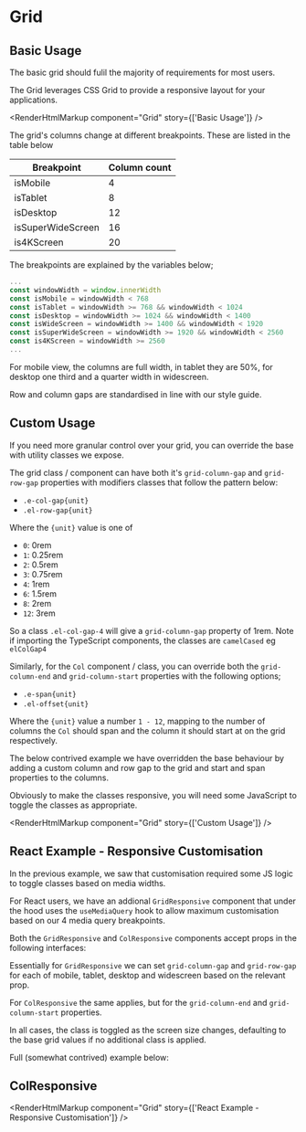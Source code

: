 
<Meta title="Grid" />

# Grid

## Basic Usage

The basic grid should fulil the majority of requirements for most users.

The Grid leverages CSS Grid to provide a responsive layout for your applications.

<Canvas>
  <Story name="Basic Usage">
    <Grid>
      <Col>
        <GridDemoBlock />
      </Col>
      <Col>
        <GridDemoBlock />
      </Col>
      <Col>
        <GridDemoBlock />
      </Col>
      <Col>
        <GridDemoBlock />
      </Col>
    </Grid>
  </Story>
</Canvas>

<RenderHtmlMarkup component="Grid" story={['Basic Usage']} />

The grid's columns change at different breakpoints. These are listed in the table below

| Breakpoint        | Column count |
| ----------------- | ------------ |
| isMobile          | 4            |
| isTablet          | 8            |
| isDesktop         | 12           |
| isSuperWideScreen | 16           |
| is4KScreen        | 20           |

The breakpoints are explained by the variables below;

```ts
...
const windowWidth = window.innerWidth
const isMobile = windowWidth < 768
const isTablet = windowWidth >= 768 && windowWidth < 1024
const isDesktop = windowWidth >= 1024 && windowWidth < 1400
const isWideScreen = windowWidth >= 1400 && windowWidth < 1920
const isSuperWideScreen = windowWidth >= 1920 && windowWidth < 2560
const is4KScreen = windowWidth >= 2560
...
```

For mobile view, the columns are full width, in tablet they are 50%, for desktop one third and a quarter width in widescreen.

Row and column gaps are standardised in line with our style guide.

## Custom Usage

If you need more granular control over your grid, you can override the base with utility classes we expose.

The grid class / component can have both it's `grid-column-gap` and `grid-row-gap` properties with modifiers classes that follow the pattern below:

- `.e-col-gap{unit}`
- `.el-row-gap{unit}`

Where the `{unit}` value is one of

- `0`: 0rem
- `1`: 0.25rem
- `2`: 0.5rem
- `3`: 0.75rem
- `4`: 1rem
- `6`: 1.5rem
- `8`: 2rem
- `12`: 3rem

So a class `.el-col-gap-4` will give a `grid-column-gap` property of 1rem. Note if importing the TypeScript components, the classes are `camelCased` eg `elColGap4`

Similarly, for the `Col` component / class, you can override both the `grid-column-end` and `grid-column-start` properties with the following options;

- `.e-span{unit}`
- `.el-offset{unit}`

Where the `{unit}` value a number `1 - 12`, mapping to the number of columns the `Col` should span and the column it should start at on the grid respectively.

The below contrived example we have overridden the base behaviour by adding a custom column and row gap to the grid and start and span properties to the columns.

Obviously to make the classes responsive, you will need some JavaScript to toggle the classes as appropriate.

<Canvas>
  <Story name="Custom Usage">
    <Grid className={cx(elColGap2, elRowGap3)}>
      <Col className={cx(elSpan12)}>
        <GridDemoBlock />
      </Col>
      <Col className={cx(elSpan8, elOffset4)}>
        <GridDemoBlock />
      </Col>
      <Col className={cx(elSpan4, elOffset4)}>
        <GridDemoBlock />
      </Col>
      <Col className={cx(elSpan4, elOffset8)}>
        <GridDemoBlock />
      </Col>
    </Grid>
  </Story>
</Canvas>

<RenderHtmlMarkup component="Grid" story={['Custom Usage']} />

## React Example - Responsive Customisation

In the previous example, we saw that customisation required some JS logic to toggle classes based on media widths.

For React users, we have an addional `GridResponsive` component that under the hood uses the `useMediaQuery` hook to allow maximum customisation based on our 4 media query breakpoints.

Both the `GridResponsive` and `ColResponsive` components accept props in the following interfaces:

<ArgsTable of={GridResponsive} />

Essentially for `GridResponsive` we can set `grid-column-gap` and `grid-row-gap` for each of mobile, tablet, desktop and widescreen based on the relevant prop.

For `ColResponsive` the same applies, but for the `grid-column-end` and `grid-column-start` properties.

In all cases, the class is toggled as the screen size changes, defaulting to the base grid values if no additional class is applied.

Full (somewhat contrived) example below:

## ColResponsive

<ArgsTable of={ColResponsive} />

<Canvas>
  <Story name="React Example - Responsive Customisation">
    <MediaStateProvider>
      <GridResponsive
        colGapMobile={1}
        colGapTablet={2}
        colGapDesktop={3}
        colGapWideScreen={4}
        rowGapMobile={1}
        rowGapTablet={2}
        rowGapDesktop={3}
        rowGapWideScreen={4}
      >
        <ColResponsive spanMobile={4} spanTablet={12} spanDesktop={6} spanWideScreen={4} offsetDesktop={6}>
          <GridDemoBlock />
        </ColResponsive>
        <ColResponsive spanMobile={4} spanTablet={12} spanDesktop={6} offsetDesktop={6}>
          <GridDemoBlock />
        </ColResponsive>
        <ColResponsive spanWideScreen={4}>
          <GridDemoBlock />
        </ColResponsive>
        <ColResponsive spanWideScreen={4}>
          <GridDemoBlock />
        </ColResponsive>
      </GridResponsive>
    </MediaStateProvider>
  </Story>
</Canvas>

<RenderHtmlMarkup component="Grid" story={['React Example - Responsive Customisation']} />
